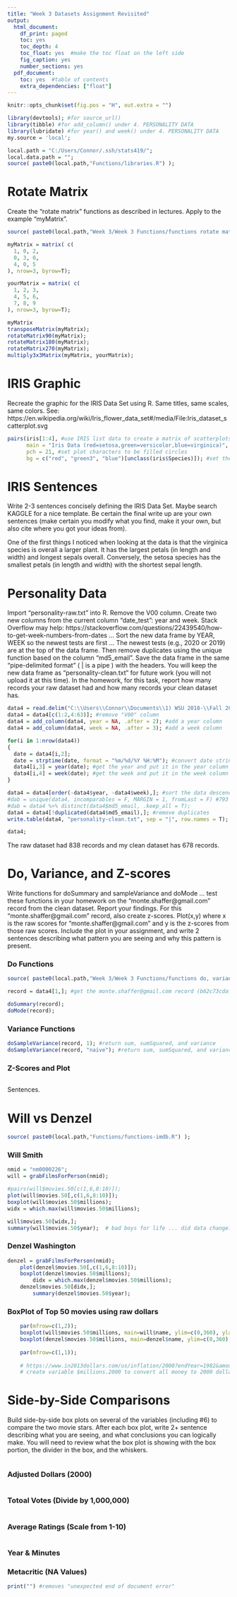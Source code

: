 ```yaml
---
title: "Week 3 Datasets Assignment Revisited"
output:
  html_document:
    df_print: paged
    toc: yes
    toc_depth: 4
    toc_float: yes  #make the toc float on the left side
    fig_caption: yes
    number_sections: yes
  pdf_document:
    toc: yes  #table of contents
    extra_dependencies: ["float"]
---
```


```r
knitr::opts_chunk$set(fig.pos = "H", out.extra = "")
```

```r
library(devtools); #for source_url()
library(tibble) #for add_column() under 4. PERSONALITY DATA
library(lubridate) #for year() and week() under 4. PERSONALITY DATA
my.source = 'local';

local.path = "C:/Users/Connor/.ssh/stats419/";
local.data.path = "";
source( paste0(local.path,"Functions/libraries.R") );
```

# Rotate Matrix

Create the "rotate matrix" functions as described in lectures. Apply to the example "myMatrix".
```r
source( paste0(local.path,"Week 3/Week 3 Functions/functions rotate matrix.R") );

myMatrix = matrix( c(
  1, 0, 2,
  0, 3, 0,
  4, 0, 5
), nrow=3, byrow=T);

yourMatrix = matrix( c(
  1, 2, 3,
  4, 5, 6,
  7, 8, 9
), nrow=3, byrow=T);

myMatrix
transposeMatrix(myMatrix);
rotateMatrix90(myMatrix);
rotateMatrix180(myMatrix);
rotateMatrix270(myMatrix);
multiply3x3Matrix(myMatrix, yourMatrix);
```

# IRIS Graphic

Recreate the graphic for the IRIS Data Set using R.  Same titles, same scales, same colors.  See: https://en.wikipedia.org/wiki/Iris_flower_data_set#/media/File:Iris_dataset_scatterplot.svg
```r
pairs(iris[1:4], #use IRIS list data to create a matrix of scatterplots
      main = "Iris Data (red=setosa,green=versicolor,blue=virginica)", #title
      pch = 21, #set plot characters to be filled circles
      bg = c("red", "green3", "blue")[unclass(iris$Species)]); #set the background/fill color of the plot characters for the unclassed list of species (1=red, 2=green3, 3=blue)
```

# IRIS Sentences

Write 2-3 sentences concisely defining the IRIS Data Set.  Maybe search KAGGLE for a nice template. Be certain the final write up are your own sentences (make certain you modify what you find, make it your own, but also cite where you got your ideas from).

One of the first things I noticed when looking at the data is that the virginica species is overall a larger plant. It has the largest petals (in length and width) and longest sepals overall. Conversely, the setosa species has the smallest petals (in length and width) with the shortest sepal length.


# Personality Data

Import "personality-raw.txt" into R.  Remove the V00 column.  Create two new columns from the current column "date_test":  year and week. Stack Overflow may help:  https://stackoverflow.com/questions/22439540/how-to-get-week-numbers-from-dates ... Sort the new data frame by YEAR, WEEK so the newest tests are first ... The newest tests (e.g., 2020 or 2019) are at the top of the data frame.  Then remove duplicates using the unique function based on the column "md5_email".  Save the data frame in the same "pipe-delimited format" ( | is a pipe ) with the headers.  You will keep the new data frame as "personality-clean.txt" for future work (you will not upload it at this time). In the homework, for this task, report how many records your raw dataset had and how many records your clean dataset has.
```r
data4 = read.delim("C:\\Users\\Connor\\Documents\\1) WSU 2018-\\Fall 2020\\Stat 419\\Week 2\\personality-raw.txt", header = T, sep = "|"); #import data
data4 = data4[c(1:2,4:63)]; #remove "V00" column
data4 = add_column(data4, year = NA, .after = 2); #add a year column
data4 = add_column(data4, week = NA, .after = 3); #add a week column

for(i in 1:nrow(data4))
{
  date = data4[i,2];
  date = strptime(date, format = "%m/%d/%Y %H:%M"); #convert date string to POSIXlt/POSIXt
  data4[i,3] = year(date); #get the year and put it in the year column
  data4[i,4] = week(date); #get the week and put it in the week column
}

data4 = data4[order(-data4$year, -data4$week),]; #sort the data descending by year first, then week
#dab = unique(data4, incomparables = F, MARGIN = 1, fromLast = F) #793 & 794 are duplicates (ece0c3bd125984b3528887c1b17a83b3)
#dab = data4 %>% distinct(data4$md5_email, .keep_all = T); 
data4 = data4[!duplicated(data4$md5_email),]; #remove duplicates
write.table(data4, "personality-clean.txt", sep = "|", row.names = T); #save a cleaned version of the data with the headers

data4;
```

The raw dataset had 838 records and my clean dataset has 678 records.


# Do, Variance, and Z-scores

Write functions for doSummary and sampleVariance and doMode ... test these functions in your homework on the "monte.shaffer@gmail.com" record from the clean dataset.  Report your findings.  For this "monte.shaffer@gmail.com" record, also create z-scores.  Plot(x,y) where x is the raw scores for "monte.shaffer@gmail.com" and y is the z-scores from those raw scores.  Include the plot in your assignment, and write 2 sentences describing what pattern you are seeing and why this pattern is present.

### Do Functions
```r
source( paste0(local.path,"Week 3/Week 3 Functions/functions do, variance, & z-scores.R") );

record = data4[1,]; #get the monte.shaffer@gmail.com record (b62c73cdaf59e0a13de495b84030734e 4/6/2020 12:57 2020  14 3.4 ...)

doSummary(record);
doMode(record);
```
### Variance Functions
```r
doSampleVariance(record, 1); #return sum, sumSquared, and variance
doSampleVariance(record, "naive"); #return sum, sumSquared, and variance
```
### Z-Scores and Plot
```r

```

Sentences.




# Will vs Denzel
```r
source( paste0(local.path,"Functions/functions-imdb.R") );
```

### Will Smith
```r
nmid = "nm0000226";
will = grabFilmsForPerson(nmid);

#pairs(will$movies.50[c(1,6,8:10)]);
plot(will$movies.50[,c(1,6,8:10)]);
boxplot(will$movies.50$millions);
widx = which.max(will$movies.50$millions);

will$movies.50[widx,];
summary(will$movies.50$year);  # bad boys for life ... did data change?
```

### Denzel Washington
```r
denzel = grabFilmsForPerson(nmid);
 	plot(denzel$movies.50[,c(1,6,8:10)]);
  	boxplot(denzel$movies.50$millions);
		didx = which.max(denzel$movies.50$millions);
	denzel$movies.50[didx,];
		summary(denzel$movies.50$year);
```

### BoxPlot of Top 50 movies using raw dollars

```r
	par(mfrow=c(1,2));
	boxplot(will$movies.50$millions, main=will$name, ylim=c(0,360), ylab="Raw Millions" );
	boxplot(denzel$movies.50$millions, main=denzel$name, ylim=c(0,360), ylab="Raw Millions" );
	
	par(mfrow=c(1,1));
	
	# https://www.in2013dollars.com/us/inflation/2000?endYear=1982&amount=100
	# create variable $millions.2000 to convert all money to 2000 dollars ... based on year 
```


# Side-by-Side Comparisons

Build side-by-side box plots on several of the variables (including #6) to compare the two movie stars.  After each box plot, write 2+ sentence describing what you are seeing, and what conclusions you can logically make.  You will need to review what the box plot is showing with the box portion, the divider in the box, and the whiskers.
```r

```

### Adjusted Dollars (2000)
```r

```

### Totoal Votes (Divide by 1,000,000)
```r

```
### Average Ratings (Scale from 1-10)
```r

```
### Year & Minutes
### Metacritic (NA Values)

```r
print("") #removes "unexpected end of document error"
```